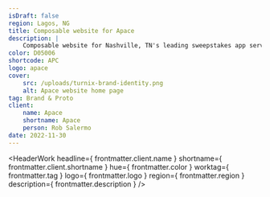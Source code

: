```yaml
---
isDraft: false
region: Lagos, NG
title: Composable website for Apace
description: |
    Composable website for Nashville, TN's leading sweepstakes app service, helping businesses reap the reward of a meaningful dialog with their customers.
color: D05006
shortcode: APC
logo: apace
cover:
    src: /uploads/turnix-brand-identity.png
    alt: Apace website home page
tag: Brand & Proto
client:
    name: Apace
    shortname: Apace
    person: Rob Salermo
date: 2022-11-30
---
```


<HeaderWork
    headline={ frontmatter.client.name }
    shortname={ frontmatter.client.shortname }
    hue={ frontmatter.color }
    worktag={ frontmatter.tag }
    logo={ frontmatter.logo }
    region={ frontmatter.region }
    description={ frontmatter.description }
/>